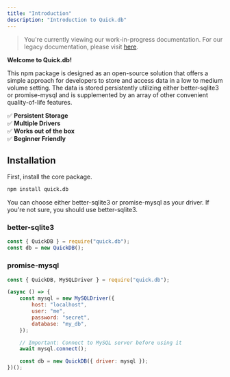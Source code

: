 ```yaml
---
title: "Introduction"
description: "Introduction to Quick.db"
---
```



> You're currently viewing our work-in-progress documentation. For our legacy documentation, please visit [here](https://plexidev.gitbook.io/quickdb/).

**Welcome to Quick.db!**

This npm package is designed as an open-source solution that offers a simple approach for developers to store and access data in a low to medium volume setting. The data is stored persistently utilizing either better-sqlite3 or promise-mysql and is supplemented by an array of other convenient quality-of-life features.

✅ **Persistent Storage** <br />
✅ **Multiple Drivers** <br />
✅ **Works out of the box** <br />
✅ **Beginner Friendly** <br />

## Installation

First, install the core package.

```md
npm install quick.db
```

You can choose either better-sqlite3 or promise-mysql as your driver. If you're not sure, you should use better-sqlite3.

### better-sqlite3

```js
const { QuickDB } = require("quick.db");
const db = new QuickDB();
```

### promise-mysql

```js
const { QuickDB, MySQLDriver } = require("quick.db");

(async () => {
    const mysql = new MySQLDriver({
        host: "localhost",
        user: "me",
        password: "secret",
        database: "my_db",
    });

    // Important: Connect to MySQL server before using it
    await mysql.connect();

    const db = new QuickDB({ driver: mysql });
})();
```
